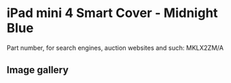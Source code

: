 # iPad mini 4 Smart Cover - Midnight Blue

Part number, for search engines, auction websites and such: MKLX2ZM/A

## Image gallery

<div style={{ width: "768px" }}>
  <GalleryComponent
    images={[
      {
        original: "/everysource/MKLX2",
        thumbnail: "/everypreview/MKLX2",
      },
      {
        original: "/everysource/MKLX2_AV1_GOLD",
        thumbnail: "/everypreview/MKLX2_AV1_GOLD",
      },
      {
        original: "/everysource/MKLX2_AV1_SILVER",
        thumbnail: "/everypreview/MKLX2_AV1_SILVER",
      },
      {
        original: "/everysource/MKLX2_AV1_SPACE_GRAY",
        thumbnail: "/everypreview/MKLX2_AV1_SPACE_GRAY",
      },
      {
        original: "/everysource/MKLX2_AV2",
        thumbnail: "/everypreview/MKLX2_AV2",
      },
      {
        original: "/everysource/MKLX2_AV3",
        thumbnail: "/everypreview/MKLX2_AV3",
      }
    ]}
  />
</div>